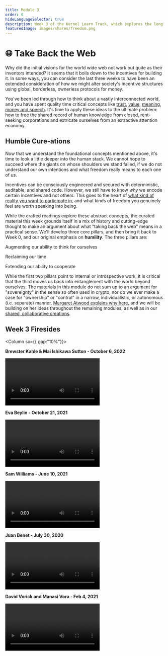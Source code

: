 ```yaml
---
title: Module 3
order: 0
hideLanguageSelector: true
description: Week 3 of the Kernel Learn Track, which explores the long history of ideas for building an open web and ensuring anyone, anywhere can access the stored knowledge of humanity.
featuredImage: images/shares/freedom.png
---
```


# 🌐 Take Back the Web

Why did the initial visions for the world wide web not work out quite as their inventors intended? It seems that it boils down to the incentives for building it. In some ways, you can consider the last three weeks to have been an extended consideration of how we might alter society's incentive structures using global, borderless, ownerless protocols for money.

You've been led through how to think about a vastly interconnected world, and you have spent quality time critical concepts like [trust](/learn/module-0/trust), [value](/learn/module-1/value), [meaning](/learn/module-1/meaning), [money and speech](/learn/module-2/money-speech). It's time to apply these ideas to the ultimate problem: how to free the shared record of human knowledge from closed, rent-seeking corporations and extricate ourselves from an extractive attention economy. 

## Humble Cure-ations

Now that we understand the foundational concepts mentioned above, it's time to look a little 
deeper into the human stack. We cannot hope to succeed where the giants on whose shoulders we 
stand failed, if we do not understand our own intentions and what freedom really means to each 
one of us.

Incentives can be consciously engineered and secured with deterministic, auditable, and shared code. However, we still have to know _why_ we encode certain incentives and not others. This goes to the heart of [what kind of reality you want to participate in](/learn/module-0/weird-ways), and what kinds of freedom you genuinely feel are worth speaking into being.

While the crafted readings explore these abstract concepts, the curated material this week 
grounds itself in a mix of history and cutting-edge thought to make an argument about what "taking back the web" means in a practical sense. We'll develop three core pillars, and then bring it back to Week 0, and our original emphasis on **humility**. The three pillars are:

<Process>

Augmenting our ability to think for ourselves

Reclaiming our time 

Extending our ability to cooperate

</Process>

While the first two pillars point to internal or introspective work, it is critical that the third moves us back into entanglement with the world beyond ourselves. The materials in this module do not sum up to an argument for "sovereignty" in the sense so often used in crypto, nor do we ever make a case for "ownership" or "control" in a narrow, individualistic, or autonomous (i.e. separate) manner. [Margaret Atwood explains why here](https://poetryarchive.org/poem/moment/), and we will be building on her ideas throughout the remaining modules, as well as in our [shared, collaborative creations](https://sign.kernel.community).

## Week 3 Firesides

<Column sx={{ gap:"10%"}}>

<Box>

**Brewster Kahle & Mai Ishikawa Sutton - October 6, 2022**

<Video src="https://www.youtube-nocookie.com/embed/1dI2QeWXFKk?start=314" />

</Box>

<Box>

**Eva Beylin - October 21, 2021**

<Video src="https://www.youtube-nocookie.com/embed/a5UHCRkbBQ4?start=314" />

</Box>

<Box>

**Sam Williams - June 10, 2021**

<Video src="https://www.youtube-nocookie.com/embed/8ZDEc7uFi64?start=261" />

</Box>

<Box>

**Juan Benet - July 30, 2020**

<Video src="https://www.youtube-nocookie.com/embed/WjQ87t2s2y8?start=1257" />

</Box>

<Box>

**David Vorick and Manasi Vora - Feb 4, 2021**

<Video src="https://www.youtube-nocookie.com/embed/zNx7_qYdsrE?start=217" />

</Box>

</Column>



